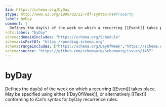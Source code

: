 ```yaml
---
$id: https://schema.org/byDay
$type: http://www.w3.org/1999/02/22-rdf-syntax-ns#Property
label: byDay
comment: |
  Defines the day(s) of the week on which a recurring [[Event]] takes place. May be specified using either [[DayOfWeek]], or alternatively [[Text]] conforming to iCal's syntax for byDay recurrence rules.
rdfs:label: "byDay"
schema:domainIncludes: "https://schema.org/Schedule"
schema:isPartOf: "https://pending.schema.org"
schema:rangeIncludes: ["https://schema.org/DayOfWeek","https://schema.org/Text"]
schema:source: "https://github.com/schemaorg/schemaorg/issues/1457"
---
```


# byDay

Defines the day(s) of the week on which a recurring [[Event]] takes place. May be specified using either [[DayOfWeek]], or alternatively [[Text]] conforming to iCal's syntax for byDay recurrence rules.

